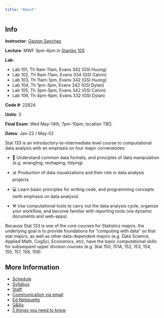 ```yaml
---
title: "About"
---
```


::: {.callout-note title="Announcement"}
## Info
__Instructor__: <a href='https://www.gastonsanchez.com' target='_blank'>Gaston Sanchez</a>

__Lecture__: MWF 3pm-4pm in [Stanley 105](https://www.berkeley.edu/map/stanley-hall/)

__Lab__:

- Lab 101, Th 9am-11am, Evans 342 (GSI Huong)
- Lab 102, Th 9am-11am, Evans 334 (GSI Calvin)
- Lab 103, Th 11am-1pm, Evans 342 (GSI Huong)
- Lab 104, Th 1pm-3pm, Evans 342 (GSI Dylan)
- Lab 105, Th 3pm-5pm, Evans 342 (GSI Calvin)
- Lab 106, Th 4pm-6pm, Evans 332 (GSI Dylan)


__Code #__: 22824

__Units__: 3

__Final Exam__: Wed May-14th, 7pm-10pm, location TBD.

__Dates__: Jan-22 / May-02
:::


Stat 133 is an introductory-to-intermediate level course to computational data analysis with an emphasis on four major cornerstones:

- 🔢  Understand common data formats, and principles of data manipulation (e.g. wrangling, reshaping, tidying)

- 📊  Production of data visualizations and their role in data analysis projects

- 💻  Learn basic principles for writing code, and programming concepts (with emphasis on data analysis)

- ⚒️  Use computational tools to carry out the data analysis cycle, organize your workflow, and become familiar with reporting tools (via dynamic documents and web-apps)

Because Stat 133 is one of the core courses for Statistics majors, the underlying goal is to provide foundations for "computing with data" so that stat majors, as well as other data-dependent majors (e.g. Data Science, Applied Math, CogSci, Economics, etc), have the basic computational skills for subsequent upper division courses (e.g. Stat 150, 151A, 152, 153, 154, 155, 157, 158, 159).


## More Information

- [Schedule](.)
- [Syllabus](./syllabus.html)
- [Staff](./staff.html)
- [Communication via email](./email.html)
- [Ed Netiquette](./ed-netiquette.html)
- [Q&As](./faqs.html)
- [5 things you need to know](./five-things.html)

